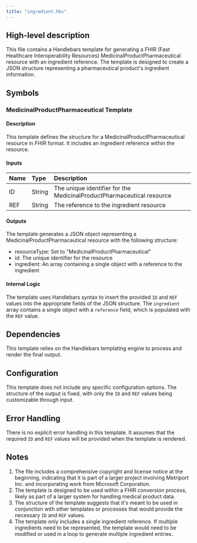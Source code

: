```yaml
---
title: "ingredient.hbs"
---
```


## High-level description
This file contains a Handlebars template for generating a FHIR (Fast Healthcare Interoperability Resources) MedicinalProductPharmaceutical resource with an ingredient reference. The template is designed to create a JSON structure representing a pharmaceutical product's ingredient information.

## Symbols

### MedicinalProductPharmaceutical Template
#### Description
This template defines the structure for a MedicinalProductPharmaceutical resource in FHIR format. It includes an ingredient reference within the resource.

#### Inputs
| Name | Type | Description |
|:-----|:-----|:------------|
| ID | String | The unique identifier for the MedicinalProductPharmaceutical resource |
| REF | String | The reference to the ingredient resource |

#### Outputs
The template generates a JSON object representing a MedicinalProductPharmaceutical resource with the following structure:
- resourceType: Set to "MedicinalProductPharmaceutical"
- id: The unique identifier for the resource
- ingredient: An array containing a single object with a reference to the ingredient

#### Internal Logic
The template uses Handlebars syntax to insert the provided `ID` and `REF` values into the appropriate fields of the JSON structure. The `ingredient` array contains a single object with a `reference` field, which is populated with the `REF` value.

## Dependencies
This template relies on the Handlebars templating engine to process and render the final output.

## Configuration
This template does not include any specific configuration options. The structure of the output is fixed, with only the `ID` and `REF` values being customizable through input.

## Error Handling
There is no explicit error handling in this template. It assumes that the required `ID` and `REF` values will be provided when the template is rendered.

## Notes
1. The file includes a comprehensive copyright and license notice at the beginning, indicating that it is part of a larger project involving Metriport Inc. and incorporating work from Microsoft Corporation.
2. The template is designed to be used within a FHIR conversion process, likely as part of a larger system for handling medical product data.
3. The structure of the template suggests that it's meant to be used in conjunction with other templates or processes that would provide the necessary `ID` and `REF` values.
4. The template only includes a single ingredient reference. If multiple ingredients need to be represented, the template would need to be modified or used in a loop to generate multiple ingredient entries.